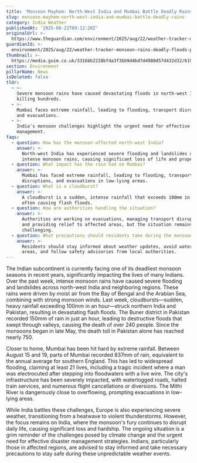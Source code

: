 ```yaml
---
title: 'Monsoon Mayhem: North-West India and Mumbai Battle Deadly Rains'
slug: monsoon-mayhem-north-west-india-and-mumbai-battle-deadly-rains
category: India Weather
publishedAt: '2025-08-22T09:12:20Z'
originalUrl: >-
  https://www.theguardian.com/environment/2025/aug/22/weather-tracker-monsoon-rains-deadly-floods-pakistan-india
guardianId: >-
  environment/2025/aug/22/weather-tracker-monsoon-rains-deadly-floods-pakistan-india
thumbnail: >-
  https://media.guim.co.uk/3316bb2228bfda3f3bb9d4bd7d4980d57d432d32/619_0_3333_2666/500.jpg
section: Environment
pillarName: News
isDeleted: false
tldr:
  - >-
    Severe monsoon rains have caused devastating floods in north-west India,
    killing hundreds.
  - >-
    Mumbai faces extreme rainfall, leading to flooding, transport disruption,
    and evacuations.
  - >-
    India's monsoon challenges highlight the urgent need for effective disaster
    management.
faqs:
  - question: How has the monsoon affected north-west India?
    answer: >-
      North-west India has experienced severe flooding and landslides due to
      intense monsoon rains, causing significant loss of life and property.
  - question: What impact has the rain had on Mumbai?
    answer: >-
      Mumbai has faced extreme rainfall, leading to flooding, transport
      disruptions, and evacuations in low-lying areas.
  - question: What is a cloudburst?
    answer: >-
      A cloudburst is a sudden, intense rainfall that exceeds 100mm in an hour,
      often causing flash floods.
  - question: How are authorities handling the situation?
    answer: >-
      Authorities are working on evacuations, managing transport disruptions,
      and providing relief to affected areas, but the situation remains
      challenging.
  - question: What precautions should residents take during the monsoon?
    answer: >-
      Residents should stay informed about weather updates, avoid waterlogged
      areas, and follow safety advisories from local authorities.
---
```

The Indian subcontinent is currently facing one of its deadliest monsoon seasons in recent years, significantly impacting the lives of many Indians. Over the past week, intense monsoon rains have caused severe flooding and landslides across north-west India and neighboring regions. These rains were driven by moist air from the Bay of Bengal and the Arabian Sea, combining with strong monsoon winds. Last week, cloudbursts—sudden, heavy rainfall exceeding 100mm in an hour—struck northern India and Pakistan, resulting in devastating flash floods. The Buner district in Pakistan recorded 150mm of rain in just an hour, leading to destructive floods that swept through valleys, causing the death of over 240 people. Since the monsoons began in late May, the death toll in Pakistan alone has reached nearly 750.

Closer to home, Mumbai has been hit hard by extreme rainfall. Between August 15 and 19, parts of Mumbai recorded 837mm of rain, equivalent to the annual average for southern England. This has led to widespread flooding, claiming at least 21 lives, including a tragic incident where a man was electrocuted after stepping into floodwaters with a live wire. The city's infrastructure has been severely impacted, with waterlogged roads, halted train services, and numerous flight cancellations or diversions. The Mithi River is dangerously close to overflowing, prompting evacuations in low-lying areas.

While India battles these challenges, Europe is also experiencing severe weather, transitioning from a heatwave to violent thunderstorms. However, the focus remains on India, where the monsoon's fury continues to disrupt daily life, causing significant loss and hardship. The ongoing situation is a grim reminder of the challenges posed by climate change and the urgent need for effective disaster management strategies. Indians, particularly those in affected regions, are advised to stay informed and take necessary precautions to stay safe during these unpredictable weather events.

